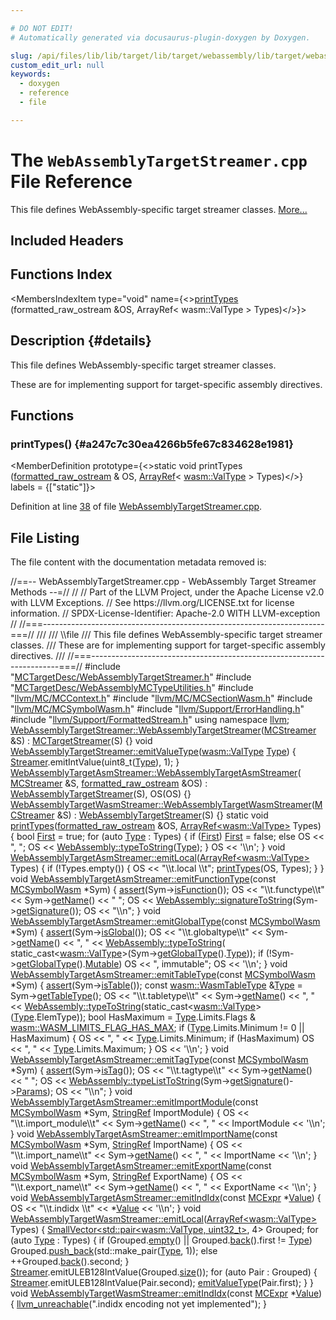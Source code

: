 ```yaml
---

# DO NOT EDIT!
# Automatically generated via docusaurus-plugin-doxygen by Doxygen.

slug: /api/files/lib/lib/target/lib/target/webassembly/lib/target/webassembly/mctargetdesc/webassemblytargetstreamer-cpp
custom_edit_url: null
keywords:
  - doxygen
  - reference
  - file

---
```





# The `WebAssemblyTargetStreamer.cpp` File Reference

<DoxygenPage pluginConfig={pluginConfig}>

This file defines WebAssembly-specific target streamer classes. <a href="#details">More...</a>

## Included Headers

<IncludesList>
<IncludesListItem
  filePath="MCTargetDesc/WebAssemblyTargetStreamer.h"
  permalink="/docs/api/files/lib/lib/target/lib/target/webassembly/lib/target/webassembly/mctargetdesc/webassemblytargetstreamer-h"
  isLocal="true" />
<IncludesListItem
  filePath="MCTargetDesc/WebAssemblyMCTypeUtilities.h"
  permalink="/docs/api/files/lib/lib/target/lib/target/webassembly/lib/target/webassembly/mctargetdesc/webassemblymctypeutilities-h"
  isLocal="true" />
<IncludesListItem
  filePath="llvm/MC/MCContext.h"
  permalink="/docs/api/files/include/include/llvm/include/llvm/mc/mccontext-h"
  isLocal="true" />
<IncludesListItem
  filePath="llvm/MC/MCSectionWasm.h"
  permalink="/docs/api/files/include/include/llvm/include/llvm/mc/mcsectionwasm-h"
  isLocal="true" />
<IncludesListItem
  filePath="llvm/MC/MCSymbolWasm.h"
  permalink="/docs/api/files/include/include/llvm/include/llvm/mc/mcsymbolwasm-h"
  isLocal="true" />
<IncludesListItem
  filePath="llvm/Support/ErrorHandling.h"
  permalink="/docs/api/files/include/include/llvm/include/llvm/support/errorhandling-h"
  isLocal="true" />
<IncludesListItem
  filePath="llvm/Support/FormattedStream.h"
  permalink="/docs/api/files/include/include/llvm/include/llvm/support/formattedstream-h"
  isLocal="true" />
</IncludesList>

## Functions Index

<MembersIndex>

<MembersIndexItem
  type="void"
  name={<><a href="#a247c7c30ea4266b5fe67c834628e1981">printTypes</a> (formatted&#95;raw&#95;ostream &amp;OS, ArrayRef&lt; wasm::ValType &gt; Types)</>}>
</MembersIndexItem>

</MembersIndex>

## Description {#details}

This file defines WebAssembly-specific target streamer classes.

These are for implementing support for target-specific assembly directives.

<SectionDefinition>

## Functions

### printTypes() {#a247c7c30ea4266b5fe67c834628e1981}

<MemberDefinition
  prototype={<>static void printTypes (<a href="/docs/api/classes/llvm/formatted-raw-ostream">formatted&#95;raw&#95;ostream</a> &amp; OS, <a href="/docs/api/classes/llvm/arrayref">ArrayRef</a>&lt; <a href="/docs/api/namespaces/llvm/wasm/#a0ef8084534e2fa2859faac16914a7ff8">wasm::ValType</a> &gt; Types)</>}
  labels = {["static"]}>

Definition at line <a href="#l00038">38</a> of file <a href="/docs/api/files/lib/lib/target/lib/target/webassembly/lib/target/webassembly/mctargetdesc/webassemblytargetstreamer-cpp">WebAssemblyTargetStreamer.cpp</a>.
</MemberDefinition>

</SectionDefinition>

## File Listing

The file content with the documentation metadata removed is:

<ProgramListing>

<Link id="l00001" /><CodeLine lineNumber="1"><Highlight kind="comment">//==-- WebAssemblyTargetStreamer.cpp - WebAssembly Target Streamer Methods --=//</Highlight><Highlight kind="normal"></Highlight></CodeLine>
<Link id="l00002" /><CodeLine lineNumber="2"><Highlight kind="normal"></Highlight><Highlight kind="comment">//</Highlight><Highlight kind="normal"></Highlight></CodeLine>
<Link id="l00003" /><CodeLine lineNumber="3"><Highlight kind="normal"></Highlight><Highlight kind="comment">// Part of the LLVM Project, under the Apache License v2.0 with LLVM Exceptions.</Highlight><Highlight kind="normal"></Highlight></CodeLine>
<Link id="l00004" /><CodeLine lineNumber="4"><Highlight kind="normal"></Highlight><Highlight kind="comment">// See https://llvm.org/LICENSE.txt for license information.</Highlight><Highlight kind="normal"></Highlight></CodeLine>
<Link id="l00005" /><CodeLine lineNumber="5"><Highlight kind="normal"></Highlight><Highlight kind="comment">// SPDX-License-Identifier: Apache-2.0 WITH LLVM-exception</Highlight><Highlight kind="normal"></Highlight></CodeLine>
<Link id="l00006" /><CodeLine lineNumber="6"><Highlight kind="normal"></Highlight><Highlight kind="comment">//</Highlight><Highlight kind="normal"></Highlight></CodeLine>
<Link id="l00007" /><CodeLine lineNumber="7"><Highlight kind="normal"></Highlight><Highlight kind="comment">//===----------------------------------------------------------------------===//</Highlight><Highlight kind="comment"></Highlight></CodeLine>
<Link id="l00008" /><CodeLine lineNumber="8"><Highlight kind="comment">///</Highlight></CodeLine>
<Link id="l00009" /><CodeLine lineNumber="9"><Highlight kind="comment">/// \\file</Highlight></CodeLine>
<Link id="l00010" /><CodeLine lineNumber="10"><Highlight kind="comment">/// This file defines WebAssembly-specific target streamer classes.</Highlight></CodeLine>
<Link id="l00011" /><CodeLine lineNumber="11"><Highlight kind="comment">/// These are for implementing support for target-specific assembly directives.</Highlight></CodeLine>
<Link id="l00012" /><CodeLine lineNumber="12"><Highlight kind="comment">///</Highlight><Highlight kind="normal"></Highlight></CodeLine>
<Link id="l00013" /><CodeLine lineNumber="13"><Highlight kind="normal"></Highlight><Highlight kind="comment">//===----------------------------------------------------------------------===//</Highlight><Highlight kind="normal"></Highlight></CodeLine>
<Link id="l00014" /><CodeLine lineNumber="14"><Highlight kind="normal"></Highlight></CodeLine>
<Link id="l00015" /><CodeLine lineNumber="15"><Highlight kind="normal"></Highlight><Highlight kind="preprocessor">#include &quot;<a href="/docs/api/files/lib/lib/target/lib/target/webassembly/lib/target/webassembly/mctargetdesc/webassemblytargetstreamer-h">MCTargetDesc/WebAssemblyTargetStreamer.h</a>&quot;</Highlight><Highlight kind="normal"></Highlight></CodeLine>
<Link id="l00016" /><CodeLine lineNumber="16"><Highlight kind="normal"></Highlight><Highlight kind="preprocessor">#include &quot;<a href="/docs/api/files/lib/lib/target/lib/target/webassembly/lib/target/webassembly/mctargetdesc/webassemblymctypeutilities-h">MCTargetDesc/WebAssemblyMCTypeUtilities.h</a>&quot;</Highlight><Highlight kind="normal"></Highlight></CodeLine>
<Link id="l00017" /><CodeLine lineNumber="17"><Highlight kind="normal"></Highlight><Highlight kind="preprocessor">#include &quot;<a href="/docs/api/files/include/include/llvm/include/llvm/mc/mccontext-h">llvm/MC/MCContext.h</a>&quot;</Highlight><Highlight kind="normal"></Highlight></CodeLine>
<Link id="l00018" /><CodeLine lineNumber="18"><Highlight kind="normal"></Highlight><Highlight kind="preprocessor">#include &quot;<a href="/docs/api/files/include/include/llvm/include/llvm/mc/mcsectionwasm-h">llvm/MC/MCSectionWasm.h</a>&quot;</Highlight><Highlight kind="normal"></Highlight></CodeLine>
<Link id="l00019" /><CodeLine lineNumber="19"><Highlight kind="normal"></Highlight><Highlight kind="preprocessor">#include &quot;<a href="/docs/api/files/include/include/llvm/include/llvm/mc/mcsymbolwasm-h">llvm/MC/MCSymbolWasm.h</a>&quot;</Highlight><Highlight kind="normal"></Highlight></CodeLine>
<Link id="l00020" /><CodeLine lineNumber="20"><Highlight kind="normal"></Highlight><Highlight kind="preprocessor">#include &quot;<a href="/docs/api/files/include/include/llvm/include/llvm/support/errorhandling-h">llvm/Support/ErrorHandling.h</a>&quot;</Highlight><Highlight kind="normal"></Highlight></CodeLine>
<Link id="l00021" /><CodeLine lineNumber="21"><Highlight kind="normal"></Highlight><Highlight kind="preprocessor">#include &quot;<a href="/docs/api/files/include/include/llvm/include/llvm/support/formattedstream-h">llvm/Support/FormattedStream.h</a>&quot;</Highlight><Highlight kind="normal"></Highlight></CodeLine>
<Link id="l00022" /><CodeLine lineNumber="22"><Highlight kind="normal"></Highlight><Highlight kind="keyword">using namespace </Highlight><Highlight kind="normal"><a href="/docs/api/namespaces/llvm">llvm</a>;</Highlight></CodeLine>
<Link id="l00023" /><CodeLine lineNumber="23"><Highlight kind="normal"></Highlight></CodeLine>
<Link id="l00024" /><CodeLine lineNumber="24" lineLink="/docs/api/classes/llvm/webassemblytargetstreamer/#a8dd50daba7086d40f7b98d3b6c1bf0e4"><Highlight kind="normal"><a href="/docs/api/classes/llvm/webassemblytargetstreamer/#a8dd50daba7086d40f7b98d3b6c1bf0e4">WebAssemblyTargetStreamer::WebAssemblyTargetStreamer</a>(<a href="/docs/api/classes/llvm/mcstreamer">MCStreamer</a> &amp;S)</Highlight></CodeLine>
<Link id="l00025" /><CodeLine lineNumber="25"><Highlight kind="normal">    : <a href="/docs/api/classes/llvm/mctargetstreamer/#acfff4f9a518231ee043200a694fcbafa">MCTargetStreamer</a>(S) &#123;&#125;</Highlight></CodeLine>
<Link id="l00026" /><CodeLine lineNumber="26"><Highlight kind="normal"></Highlight></CodeLine>
<Link id="l00027" /><CodeLine lineNumber="27" lineLink="/docs/api/classes/llvm/webassemblytargetstreamer/#af3f9b4bcad37c296b86425b9c8ef4cdc"><Highlight kind="normal"></Highlight><Highlight kind="keywordtype">void</Highlight><Highlight kind="normal"> <a href="/docs/api/classes/llvm/webassemblytargetstreamer/#af3f9b4bcad37c296b86425b9c8ef4cdc">WebAssemblyTargetStreamer::emitValueType</a>(<a href="/docs/api/namespaces/llvm/wasm/#a0ef8084534e2fa2859faac16914a7ff8">wasm::ValType</a> <a href="/docs/api/classes/llvm/type">Type</a>) &#123;</Highlight></CodeLine>
<Link id="l00028" /><CodeLine lineNumber="28"><Highlight kind="normal">  <a href="/docs/api/classes/llvm/mctargetstreamer/#ac5c639960b526c507f505f9e3ebb915d">Streamer</a>.emitIntValue(uint8&#95;t(<a href="/docs/api/classes/llvm/type">Type</a>), 1);</Highlight></CodeLine>
<Link id="l00029" /><CodeLine lineNumber="29"><Highlight kind="normal">&#125;</Highlight></CodeLine>
<Link id="l00030" /><CodeLine lineNumber="30"><Highlight kind="normal"></Highlight></CodeLine>
<Link id="l00031" /><CodeLine lineNumber="31" lineLink="/docs/api/classes/llvm/webassemblytargetasmstreamer/#a3a621a359e6f83ccde27cd86ebe4c5a7"><Highlight kind="normal"><a href="/docs/api/classes/llvm/webassemblytargetasmstreamer/#a3a621a359e6f83ccde27cd86ebe4c5a7">WebAssemblyTargetAsmStreamer::WebAssemblyTargetAsmStreamer</a>(</Highlight></CodeLine>
<Link id="l00032" /><CodeLine lineNumber="32"><Highlight kind="normal">    <a href="/docs/api/classes/llvm/mcstreamer">MCStreamer</a> &amp;S, <a href="/docs/api/classes/llvm/formatted-raw-ostream">formatted&#95;raw&#95;ostream</a> &amp;OS)</Highlight></CodeLine>
<Link id="l00033" /><CodeLine lineNumber="33"><Highlight kind="normal">    : <a href="/docs/api/classes/llvm/webassemblytargetstreamer/#a8dd50daba7086d40f7b98d3b6c1bf0e4">WebAssemblyTargetStreamer</a>(S), OS(OS) &#123;&#125;</Highlight></CodeLine>
<Link id="l00034" /><CodeLine lineNumber="34"><Highlight kind="normal"></Highlight></CodeLine>
<Link id="l00035" /><CodeLine lineNumber="35" lineLink="/docs/api/classes/llvm/webassemblytargetwasmstreamer/#af5afe62fa769881f6beeb9ec9d68a46c"><Highlight kind="normal"><a href="/docs/api/classes/llvm/webassemblytargetwasmstreamer/#af5afe62fa769881f6beeb9ec9d68a46c">WebAssemblyTargetWasmStreamer::WebAssemblyTargetWasmStreamer</a>(<a href="/docs/api/classes/llvm/mcstreamer">MCStreamer</a> &amp;S)</Highlight></CodeLine>
<Link id="l00036" /><CodeLine lineNumber="36"><Highlight kind="normal">    : <a href="/docs/api/classes/llvm/webassemblytargetstreamer/#a8dd50daba7086d40f7b98d3b6c1bf0e4">WebAssemblyTargetStreamer</a>(S) &#123;&#125;</Highlight></CodeLine>
<Link id="l00037" /><CodeLine lineNumber="37"><Highlight kind="normal"></Highlight></CodeLine>
<Link id="l00038" /><CodeLine lineNumber="38" lineLink="#a247c7c30ea4266b5fe67c834628e1981"><Highlight kind="normal"></Highlight><Highlight kind="keyword">static</Highlight><Highlight kind="normal"> </Highlight><Highlight kind="keywordtype">void</Highlight><Highlight kind="normal"> <a href="#a247c7c30ea4266b5fe67c834628e1981">printTypes</a>(<a href="/docs/api/classes/llvm/formatted-raw-ostream">formatted&#95;raw&#95;ostream</a> &amp;OS,</Highlight></CodeLine>
<Link id="l00039" /><CodeLine lineNumber="39"><Highlight kind="normal">                       <a href="/docs/api/classes/llvm/arrayref">ArrayRef&lt;wasm::ValType&gt;</a> Types) &#123;</Highlight></CodeLine>
<Link id="l00040" /><CodeLine lineNumber="40"><Highlight kind="normal">  </Highlight><Highlight kind="keywordtype">bool</Highlight><Highlight kind="normal"> <a href="/docs/api/namespaces/llvm/#a9eb4f5b98b70ee4fab9614ed58282c1fa7fb55ed0b7a30342ba6da306428cae04">First</a> = </Highlight><Highlight kind="keyword">true</Highlight><Highlight kind="normal">;</Highlight></CodeLine>
<Link id="l00041" /><CodeLine lineNumber="41"><Highlight kind="normal">  </Highlight><Highlight kind="keywordflow">for</Highlight><Highlight kind="normal"> (</Highlight><Highlight kind="keyword">auto</Highlight><Highlight kind="normal"> <a href="/docs/api/classes/llvm/type">Type</a> : Types) &#123;</Highlight></CodeLine>
<Link id="l00042" /><CodeLine lineNumber="42"><Highlight kind="normal">    </Highlight><Highlight kind="keywordflow">if</Highlight><Highlight kind="normal"> (<a href="/docs/api/namespaces/llvm/#a9eb4f5b98b70ee4fab9614ed58282c1fa7fb55ed0b7a30342ba6da306428cae04">First</a>)</Highlight></CodeLine>
<Link id="l00043" /><CodeLine lineNumber="43"><Highlight kind="normal">      <a href="/docs/api/namespaces/llvm/#a9eb4f5b98b70ee4fab9614ed58282c1fa7fb55ed0b7a30342ba6da306428cae04">First</a> = </Highlight><Highlight kind="keyword">false</Highlight><Highlight kind="normal">;</Highlight></CodeLine>
<Link id="l00044" /><CodeLine lineNumber="44"><Highlight kind="normal">    </Highlight><Highlight kind="keywordflow">else</Highlight><Highlight kind="normal"></Highlight></CodeLine>
<Link id="l00045" /><CodeLine lineNumber="45"><Highlight kind="normal">      OS &lt;&lt; </Highlight><Highlight kind="stringliteral">&quot;, &quot;</Highlight><Highlight kind="normal">;</Highlight></CodeLine>
<Link id="l00046" /><CodeLine lineNumber="46"><Highlight kind="normal">    OS &lt;&lt; <a href="/docs/api/namespaces/llvm/webassembly/#a11bf36ed68b39005def2a7105a789863">WebAssembly::typeToString</a>(<a href="/docs/api/classes/llvm/type">Type</a>);</Highlight></CodeLine>
<Link id="l00047" /><CodeLine lineNumber="47"><Highlight kind="normal">  &#125;</Highlight></CodeLine>
<Link id="l00048" /><CodeLine lineNumber="48"><Highlight kind="normal">  OS &lt;&lt; </Highlight><Highlight kind="charliteral">&#39;\\n&#39;</Highlight><Highlight kind="normal">;</Highlight></CodeLine>
<Link id="l00049" /><CodeLine lineNumber="49"><Highlight kind="normal">&#125;</Highlight></CodeLine>
<Link id="l00050" /><CodeLine lineNumber="50"><Highlight kind="normal"></Highlight></CodeLine>
<Link id="l00051" /><CodeLine lineNumber="51" lineLink="/docs/api/classes/llvm/webassemblytargetasmstreamer/#ad22025bdcc5be3148c1e3a5ad9931cc7"><Highlight kind="normal"></Highlight><Highlight kind="keywordtype">void</Highlight><Highlight kind="normal"> <a href="/docs/api/classes/llvm/webassemblytargetasmstreamer/#ad22025bdcc5be3148c1e3a5ad9931cc7">WebAssemblyTargetAsmStreamer::emitLocal</a>(<a href="/docs/api/classes/llvm/arrayref">ArrayRef&lt;wasm::ValType&gt;</a> Types) &#123;</Highlight></CodeLine>
<Link id="l00052" /><CodeLine lineNumber="52"><Highlight kind="normal">  </Highlight><Highlight kind="keywordflow">if</Highlight><Highlight kind="normal"> (!Types.empty()) &#123;</Highlight></CodeLine>
<Link id="l00053" /><CodeLine lineNumber="53"><Highlight kind="normal">    OS &lt;&lt; </Highlight><Highlight kind="stringliteral">&quot;\\t.local  \\t&quot;</Highlight><Highlight kind="normal">;</Highlight></CodeLine>
<Link id="l00054" /><CodeLine lineNumber="54"><Highlight kind="normal">    <a href="#a247c7c30ea4266b5fe67c834628e1981">printTypes</a>(OS, Types);</Highlight></CodeLine>
<Link id="l00055" /><CodeLine lineNumber="55"><Highlight kind="normal">  &#125;</Highlight></CodeLine>
<Link id="l00056" /><CodeLine lineNumber="56"><Highlight kind="normal">&#125;</Highlight></CodeLine>
<Link id="l00057" /><CodeLine lineNumber="57"><Highlight kind="normal"></Highlight></CodeLine>
<Link id="l00058" /><CodeLine lineNumber="58" lineLink="/docs/api/classes/llvm/webassemblytargetasmstreamer/#a3d00e1ac3848f4af6f98182dca6f5045"><Highlight kind="normal"></Highlight><Highlight kind="keywordtype">void</Highlight><Highlight kind="normal"> <a href="/docs/api/classes/llvm/webassemblytargetasmstreamer/#a3d00e1ac3848f4af6f98182dca6f5045">WebAssemblyTargetAsmStreamer::emitFunctionType</a>(</Highlight><Highlight kind="keyword">const</Highlight><Highlight kind="normal"> <a href="/docs/api/classes/llvm/mcsymbolwasm">MCSymbolWasm</a> &#42;Sym) &#123;</Highlight></CodeLine>
<Link id="l00059" /><CodeLine lineNumber="59"><Highlight kind="normal">  <a href="/docs/api/files/lib/lib/target/lib/target/amdgpu/silowercontrolflow-cpp/#a4868c5d81c5ccc98c47aeab6244346a0">assert</a>(Sym-&gt;<a href="/docs/api/classes/llvm/mcsymbolwasm/#af29669e65379f28f1a8a33c9669d10c9">isFunction</a>());</Highlight></CodeLine>
<Link id="l00060" /><CodeLine lineNumber="60"><Highlight kind="normal">  OS &lt;&lt; </Highlight><Highlight kind="stringliteral">&quot;\\t.functype\\t&quot;</Highlight><Highlight kind="normal"> &lt;&lt; Sym-&gt;<a href="/docs/api/classes/llvm/mcsymbol/#a57c7b2b9784361914262eeb0a6f0b18d">getName</a>() &lt;&lt; </Highlight><Highlight kind="stringliteral">&quot; &quot;</Highlight><Highlight kind="normal">;</Highlight></CodeLine>
<Link id="l00061" /><CodeLine lineNumber="61"><Highlight kind="normal">  OS &lt;&lt; <a href="/docs/api/namespaces/llvm/webassembly/#ab777621cd8cd052180667366c7191456">WebAssembly::signatureToString</a>(Sym-&gt;<a href="/docs/api/classes/llvm/mcsymbolwasm/#a31dc0afa892465aaef33221d049d16f1">getSignature</a>());</Highlight></CodeLine>
<Link id="l00062" /><CodeLine lineNumber="62"><Highlight kind="normal">  OS &lt;&lt; </Highlight><Highlight kind="stringliteral">&quot;\\n&quot;</Highlight><Highlight kind="normal">;</Highlight></CodeLine>
<Link id="l00063" /><CodeLine lineNumber="63"><Highlight kind="normal">&#125;</Highlight></CodeLine>
<Link id="l00064" /><CodeLine lineNumber="64"><Highlight kind="normal"></Highlight></CodeLine>
<Link id="l00065" /><CodeLine lineNumber="65" lineLink="/docs/api/classes/llvm/webassemblytargetasmstreamer/#aa2841293de9505ceb9ef958d38fa1526"><Highlight kind="normal"></Highlight><Highlight kind="keywordtype">void</Highlight><Highlight kind="normal"> <a href="/docs/api/classes/llvm/webassemblytargetasmstreamer/#aa2841293de9505ceb9ef958d38fa1526">WebAssemblyTargetAsmStreamer::emitGlobalType</a>(</Highlight><Highlight kind="keyword">const</Highlight><Highlight kind="normal"> <a href="/docs/api/classes/llvm/mcsymbolwasm">MCSymbolWasm</a> &#42;Sym) &#123;</Highlight></CodeLine>
<Link id="l00066" /><CodeLine lineNumber="66"><Highlight kind="normal">  <a href="/docs/api/files/lib/lib/target/lib/target/amdgpu/silowercontrolflow-cpp/#a4868c5d81c5ccc98c47aeab6244346a0">assert</a>(Sym-&gt;<a href="/docs/api/classes/llvm/mcsymbolwasm/#a021e36df6773457087c3395d22ad76f2">isGlobal</a>());</Highlight></CodeLine>
<Link id="l00067" /><CodeLine lineNumber="67"><Highlight kind="normal">  OS &lt;&lt; </Highlight><Highlight kind="stringliteral">&quot;\\t.globaltype\\t&quot;</Highlight><Highlight kind="normal"> &lt;&lt; Sym-&gt;<a href="/docs/api/classes/llvm/mcsymbol/#a57c7b2b9784361914262eeb0a6f0b18d">getName</a>() &lt;&lt; </Highlight><Highlight kind="stringliteral">&quot;, &quot;</Highlight><Highlight kind="normal"></Highlight></CodeLine>
<Link id="l00068" /><CodeLine lineNumber="68"><Highlight kind="normal">     &lt;&lt; <a href="/docs/api/namespaces/llvm/webassembly/#a11bf36ed68b39005def2a7105a789863">WebAssembly::typeToString</a>(</Highlight></CodeLine>
<Link id="l00069" /><CodeLine lineNumber="69"><Highlight kind="normal">            </Highlight><Highlight kind="keyword">static&#95;cast&lt;</Highlight><Highlight kind="normal"><a href="/docs/api/namespaces/llvm/wasm/#a0ef8084534e2fa2859faac16914a7ff8">wasm::ValType</a></Highlight><Highlight kind="keyword">&gt;</Highlight><Highlight kind="normal">(Sym-&gt;<a href="/docs/api/classes/llvm/mcsymbolwasm/#abec92aa6c545424605c7be276e633608">getGlobalType</a>().<a href="/docs/api/structs/llvm/wasm/wasmglobaltype/#a497eda9bb8683abc1b195921efd275c9">Type</a>));</Highlight></CodeLine>
<Link id="l00070" /><CodeLine lineNumber="70"><Highlight kind="normal">  </Highlight><Highlight kind="keywordflow">if</Highlight><Highlight kind="normal"> (!Sym-&gt;<a href="/docs/api/classes/llvm/mcsymbolwasm/#abec92aa6c545424605c7be276e633608">getGlobalType</a>().<a href="/docs/api/structs/llvm/wasm/wasmglobaltype/#a1c4b553b2aa001bc19db62854dea2ff8">Mutable</a>)</Highlight></CodeLine>
<Link id="l00071" /><CodeLine lineNumber="71"><Highlight kind="normal">    OS &lt;&lt; </Highlight><Highlight kind="stringliteral">&quot;, immutable&quot;</Highlight><Highlight kind="normal">;</Highlight></CodeLine>
<Link id="l00072" /><CodeLine lineNumber="72"><Highlight kind="normal">  OS &lt;&lt; </Highlight><Highlight kind="charliteral">&#39;\\n&#39;</Highlight><Highlight kind="normal">;</Highlight></CodeLine>
<Link id="l00073" /><CodeLine lineNumber="73"><Highlight kind="normal">&#125;</Highlight></CodeLine>
<Link id="l00074" /><CodeLine lineNumber="74"><Highlight kind="normal"></Highlight></CodeLine>
<Link id="l00075" /><CodeLine lineNumber="75" lineLink="/docs/api/classes/llvm/webassemblytargetasmstreamer/#ab1be13e43fafccdcb3c7fb6ff5b316e5"><Highlight kind="normal"></Highlight><Highlight kind="keywordtype">void</Highlight><Highlight kind="normal"> <a href="/docs/api/classes/llvm/webassemblytargetasmstreamer/#ab1be13e43fafccdcb3c7fb6ff5b316e5">WebAssemblyTargetAsmStreamer::emitTableType</a>(</Highlight><Highlight kind="keyword">const</Highlight><Highlight kind="normal"> <a href="/docs/api/classes/llvm/mcsymbolwasm">MCSymbolWasm</a> &#42;Sym) &#123;</Highlight></CodeLine>
<Link id="l00076" /><CodeLine lineNumber="76"><Highlight kind="normal">  <a href="/docs/api/files/lib/lib/target/lib/target/amdgpu/silowercontrolflow-cpp/#a4868c5d81c5ccc98c47aeab6244346a0">assert</a>(Sym-&gt;<a href="/docs/api/classes/llvm/mcsymbolwasm/#ab9ab563f7a291d954ed63612309b8161">isTable</a>());</Highlight></CodeLine>
<Link id="l00077" /><CodeLine lineNumber="77"><Highlight kind="normal">  </Highlight><Highlight kind="keyword">const</Highlight><Highlight kind="normal"> <a href="/docs/api/structs/llvm/wasm/wasmtabletype">wasm::WasmTableType</a> &amp;<a href="/docs/api/classes/llvm/type">Type</a> = Sym-&gt;<a href="/docs/api/classes/llvm/mcsymbolwasm/#a20d51e7d9f9147057c66d10f913a82a4">getTableType</a>();</Highlight></CodeLine>
<Link id="l00078" /><CodeLine lineNumber="78"><Highlight kind="normal">  OS &lt;&lt; </Highlight><Highlight kind="stringliteral">&quot;\\t.tabletype\\t&quot;</Highlight><Highlight kind="normal"> &lt;&lt; Sym-&gt;<a href="/docs/api/classes/llvm/mcsymbol/#a57c7b2b9784361914262eeb0a6f0b18d">getName</a>() &lt;&lt; </Highlight><Highlight kind="stringliteral">&quot;, &quot;</Highlight><Highlight kind="normal"></Highlight></CodeLine>
<Link id="l00079" /><CodeLine lineNumber="79"><Highlight kind="normal">     &lt;&lt; <a href="/docs/api/namespaces/llvm/webassembly/#a11bf36ed68b39005def2a7105a789863">WebAssembly::typeToString</a>(</Highlight><Highlight kind="keyword">static&#95;cast&lt;</Highlight><Highlight kind="normal"><a href="/docs/api/namespaces/llvm/wasm/#a0ef8084534e2fa2859faac16914a7ff8">wasm::ValType</a></Highlight><Highlight kind="keyword">&gt;</Highlight><Highlight kind="normal">(<a href="/docs/api/classes/llvm/type">Type</a>.ElemType));</Highlight></CodeLine>
<Link id="l00080" /><CodeLine lineNumber="80"><Highlight kind="normal">  </Highlight><Highlight kind="keywordtype">bool</Highlight><Highlight kind="normal"> HasMaximum = <a href="/docs/api/classes/llvm/type">Type</a>.Limits.Flags &amp; <a href="/docs/api/namespaces/llvm/wasm/#a59b99a8ddca474dff358ee96d7a5b9ada0a94fb8e747d2293e76e4fdbfc2cb6bd">wasm::WASM&#95;LIMITS&#95;FLAG&#95;HAS&#95;MAX</a>;</Highlight></CodeLine>
<Link id="l00081" /><CodeLine lineNumber="81"><Highlight kind="normal">  </Highlight><Highlight kind="keywordflow">if</Highlight><Highlight kind="normal"> (<a href="/docs/api/classes/llvm/type">Type</a>.Limits.Minimum != 0 || HasMaximum) &#123;</Highlight></CodeLine>
<Link id="l00082" /><CodeLine lineNumber="82"><Highlight kind="normal">    OS &lt;&lt; </Highlight><Highlight kind="stringliteral">&quot;, &quot;</Highlight><Highlight kind="normal"> &lt;&lt; <a href="/docs/api/classes/llvm/type">Type</a>.Limits.Minimum;</Highlight></CodeLine>
<Link id="l00083" /><CodeLine lineNumber="83"><Highlight kind="normal">    </Highlight><Highlight kind="keywordflow">if</Highlight><Highlight kind="normal"> (HasMaximum)</Highlight></CodeLine>
<Link id="l00084" /><CodeLine lineNumber="84"><Highlight kind="normal">      OS &lt;&lt; </Highlight><Highlight kind="stringliteral">&quot;, &quot;</Highlight><Highlight kind="normal"> &lt;&lt; <a href="/docs/api/classes/llvm/type">Type</a>.Limits.Maximum;</Highlight></CodeLine>
<Link id="l00085" /><CodeLine lineNumber="85"><Highlight kind="normal">  &#125;</Highlight></CodeLine>
<Link id="l00086" /><CodeLine lineNumber="86"><Highlight kind="normal">  OS &lt;&lt; </Highlight><Highlight kind="charliteral">&#39;\\n&#39;</Highlight><Highlight kind="normal">;</Highlight></CodeLine>
<Link id="l00087" /><CodeLine lineNumber="87"><Highlight kind="normal">&#125;</Highlight></CodeLine>
<Link id="l00088" /><CodeLine lineNumber="88"><Highlight kind="normal"></Highlight></CodeLine>
<Link id="l00089" /><CodeLine lineNumber="89" lineLink="/docs/api/classes/llvm/webassemblytargetasmstreamer/#ad431095019a0f5c940ea308e3bcfadbf"><Highlight kind="normal"></Highlight><Highlight kind="keywordtype">void</Highlight><Highlight kind="normal"> <a href="/docs/api/classes/llvm/webassemblytargetasmstreamer/#ad431095019a0f5c940ea308e3bcfadbf">WebAssemblyTargetAsmStreamer::emitTagType</a>(</Highlight><Highlight kind="keyword">const</Highlight><Highlight kind="normal"> <a href="/docs/api/classes/llvm/mcsymbolwasm">MCSymbolWasm</a> &#42;Sym) &#123;</Highlight></CodeLine>
<Link id="l00090" /><CodeLine lineNumber="90"><Highlight kind="normal">  <a href="/docs/api/files/lib/lib/target/lib/target/amdgpu/silowercontrolflow-cpp/#a4868c5d81c5ccc98c47aeab6244346a0">assert</a>(Sym-&gt;<a href="/docs/api/classes/llvm/mcsymbolwasm/#ae56e445b93e9f0caadc3de0b4b77aab7">isTag</a>());</Highlight></CodeLine>
<Link id="l00091" /><CodeLine lineNumber="91"><Highlight kind="normal">  OS &lt;&lt; </Highlight><Highlight kind="stringliteral">&quot;\\t.tagtype\\t&quot;</Highlight><Highlight kind="normal"> &lt;&lt; Sym-&gt;<a href="/docs/api/classes/llvm/mcsymbol/#a57c7b2b9784361914262eeb0a6f0b18d">getName</a>() &lt;&lt; </Highlight><Highlight kind="stringliteral">&quot; &quot;</Highlight><Highlight kind="normal">;</Highlight></CodeLine>
<Link id="l00092" /><CodeLine lineNumber="92"><Highlight kind="normal">  OS &lt;&lt; <a href="/docs/api/namespaces/llvm/webassembly/#ace38cf69cdffc766897324c5c07e6007">WebAssembly::typeListToString</a>(Sym-&gt;<a href="/docs/api/classes/llvm/mcsymbolwasm/#a31dc0afa892465aaef33221d049d16f1">getSignature</a>()-&gt;<a href="/docs/api/structs/llvm/wasm/wasmsignature/#ac0ca79970289bfc5eca95132b5cd1562">Params</a>);</Highlight></CodeLine>
<Link id="l00093" /><CodeLine lineNumber="93"><Highlight kind="normal">  OS &lt;&lt; </Highlight><Highlight kind="stringliteral">&quot;\\n&quot;</Highlight><Highlight kind="normal">;</Highlight></CodeLine>
<Link id="l00094" /><CodeLine lineNumber="94"><Highlight kind="normal">&#125;</Highlight></CodeLine>
<Link id="l00095" /><CodeLine lineNumber="95"><Highlight kind="normal"></Highlight></CodeLine>
<Link id="l00096" /><CodeLine lineNumber="96" lineLink="/docs/api/classes/llvm/webassemblytargetasmstreamer/#ac0b0be8a73319c121d8c53e4219eff24"><Highlight kind="normal"></Highlight><Highlight kind="keywordtype">void</Highlight><Highlight kind="normal"> <a href="/docs/api/classes/llvm/webassemblytargetasmstreamer/#ac0b0be8a73319c121d8c53e4219eff24">WebAssemblyTargetAsmStreamer::emitImportModule</a>(</Highlight><Highlight kind="keyword">const</Highlight><Highlight kind="normal"> <a href="/docs/api/classes/llvm/mcsymbolwasm">MCSymbolWasm</a> &#42;Sym,</Highlight></CodeLine>
<Link id="l00097" /><CodeLine lineNumber="97"><Highlight kind="normal">                                                    <a href="/docs/api/classes/llvm/stringref">StringRef</a> ImportModule) &#123;</Highlight></CodeLine>
<Link id="l00098" /><CodeLine lineNumber="98"><Highlight kind="normal">  OS &lt;&lt; </Highlight><Highlight kind="stringliteral">&quot;\\t.import&#95;module\\t&quot;</Highlight><Highlight kind="normal"> &lt;&lt; Sym-&gt;<a href="/docs/api/classes/llvm/mcsymbol/#a57c7b2b9784361914262eeb0a6f0b18d">getName</a>() &lt;&lt; </Highlight><Highlight kind="stringliteral">&quot;, &quot;</Highlight><Highlight kind="normal"></Highlight></CodeLine>
<Link id="l00099" /><CodeLine lineNumber="99"><Highlight kind="normal">                             &lt;&lt; ImportModule &lt;&lt; </Highlight><Highlight kind="charliteral">&#39;\\n&#39;</Highlight><Highlight kind="normal">;</Highlight></CodeLine>
<Link id="l00100" /><CodeLine lineNumber="100"><Highlight kind="normal">&#125;</Highlight></CodeLine>
<Link id="l00101" /><CodeLine lineNumber="101"><Highlight kind="normal"></Highlight></CodeLine>
<Link id="l00102" /><CodeLine lineNumber="102" lineLink="/docs/api/classes/llvm/webassemblytargetasmstreamer/#a553f2aafa48b30ff11741b23bcffe6ad"><Highlight kind="normal"></Highlight><Highlight kind="keywordtype">void</Highlight><Highlight kind="normal"> <a href="/docs/api/classes/llvm/webassemblytargetasmstreamer/#a553f2aafa48b30ff11741b23bcffe6ad">WebAssemblyTargetAsmStreamer::emitImportName</a>(</Highlight><Highlight kind="keyword">const</Highlight><Highlight kind="normal"> <a href="/docs/api/classes/llvm/mcsymbolwasm">MCSymbolWasm</a> &#42;Sym,</Highlight></CodeLine>
<Link id="l00103" /><CodeLine lineNumber="103"><Highlight kind="normal">                                                  <a href="/docs/api/classes/llvm/stringref">StringRef</a> ImportName) &#123;</Highlight></CodeLine>
<Link id="l00104" /><CodeLine lineNumber="104"><Highlight kind="normal">  OS &lt;&lt; </Highlight><Highlight kind="stringliteral">&quot;\\t.import&#95;name\\t&quot;</Highlight><Highlight kind="normal"> &lt;&lt; Sym-&gt;<a href="/docs/api/classes/llvm/mcsymbol/#a57c7b2b9784361914262eeb0a6f0b18d">getName</a>() &lt;&lt; </Highlight><Highlight kind="stringliteral">&quot;, &quot;</Highlight><Highlight kind="normal"></Highlight></CodeLine>
<Link id="l00105" /><CodeLine lineNumber="105"><Highlight kind="normal">                           &lt;&lt; ImportName &lt;&lt; </Highlight><Highlight kind="charliteral">&#39;\\n&#39;</Highlight><Highlight kind="normal">;</Highlight></CodeLine>
<Link id="l00106" /><CodeLine lineNumber="106"><Highlight kind="normal">&#125;</Highlight></CodeLine>
<Link id="l00107" /><CodeLine lineNumber="107"><Highlight kind="normal"></Highlight></CodeLine>
<Link id="l00108" /><CodeLine lineNumber="108" lineLink="/docs/api/classes/llvm/webassemblytargetasmstreamer/#aa0ada33537d92cbc3a1eb8815c70a28c"><Highlight kind="normal"></Highlight><Highlight kind="keywordtype">void</Highlight><Highlight kind="normal"> <a href="/docs/api/classes/llvm/webassemblytargetasmstreamer/#aa0ada33537d92cbc3a1eb8815c70a28c">WebAssemblyTargetAsmStreamer::emitExportName</a>(</Highlight><Highlight kind="keyword">const</Highlight><Highlight kind="normal"> <a href="/docs/api/classes/llvm/mcsymbolwasm">MCSymbolWasm</a> &#42;Sym,</Highlight></CodeLine>
<Link id="l00109" /><CodeLine lineNumber="109"><Highlight kind="normal">                                                  <a href="/docs/api/classes/llvm/stringref">StringRef</a> ExportName) &#123;</Highlight></CodeLine>
<Link id="l00110" /><CodeLine lineNumber="110"><Highlight kind="normal">  OS &lt;&lt; </Highlight><Highlight kind="stringliteral">&quot;\\t.export&#95;name\\t&quot;</Highlight><Highlight kind="normal"> &lt;&lt; Sym-&gt;<a href="/docs/api/classes/llvm/mcsymbol/#a57c7b2b9784361914262eeb0a6f0b18d">getName</a>() &lt;&lt; </Highlight><Highlight kind="stringliteral">&quot;, &quot;</Highlight><Highlight kind="normal"></Highlight></CodeLine>
<Link id="l00111" /><CodeLine lineNumber="111"><Highlight kind="normal">                           &lt;&lt; ExportName &lt;&lt; </Highlight><Highlight kind="charliteral">&#39;\\n&#39;</Highlight><Highlight kind="normal">;</Highlight></CodeLine>
<Link id="l00112" /><CodeLine lineNumber="112"><Highlight kind="normal">&#125;</Highlight></CodeLine>
<Link id="l00113" /><CodeLine lineNumber="113"><Highlight kind="normal"></Highlight></CodeLine>
<Link id="l00114" /><CodeLine lineNumber="114" lineLink="/docs/api/classes/llvm/webassemblytargetasmstreamer/#a0d09a2cfb08fefb8257b31c8fd09a6c7"><Highlight kind="normal"></Highlight><Highlight kind="keywordtype">void</Highlight><Highlight kind="normal"> <a href="/docs/api/classes/llvm/webassemblytargetasmstreamer/#a0d09a2cfb08fefb8257b31c8fd09a6c7">WebAssemblyTargetAsmStreamer::emitIndIdx</a>(</Highlight><Highlight kind="keyword">const</Highlight><Highlight kind="normal"> <a href="/docs/api/classes/llvm/mcexpr">MCExpr</a> &#42;<a href="/docs/api/classes/llvm/value">Value</a>) &#123;</Highlight></CodeLine>
<Link id="l00115" /><CodeLine lineNumber="115"><Highlight kind="normal">  OS &lt;&lt; </Highlight><Highlight kind="stringliteral">&quot;\\t.indidx  \\t&quot;</Highlight><Highlight kind="normal"> &lt;&lt; &#42;<a href="/docs/api/classes/llvm/value">Value</a> &lt;&lt; </Highlight><Highlight kind="charliteral">&#39;\\n&#39;</Highlight><Highlight kind="normal">;</Highlight></CodeLine>
<Link id="l00116" /><CodeLine lineNumber="116"><Highlight kind="normal">&#125;</Highlight></CodeLine>
<Link id="l00117" /><CodeLine lineNumber="117"><Highlight kind="normal"></Highlight></CodeLine>
<Link id="l00118" /><CodeLine lineNumber="118" lineLink="/docs/api/classes/llvm/webassemblytargetwasmstreamer/#acd61544675a1873eab270dd83138d509"><Highlight kind="normal"></Highlight><Highlight kind="keywordtype">void</Highlight><Highlight kind="normal"> <a href="/docs/api/classes/llvm/webassemblytargetwasmstreamer/#acd61544675a1873eab270dd83138d509">WebAssemblyTargetWasmStreamer::emitLocal</a>(<a href="/docs/api/classes/llvm/arrayref">ArrayRef&lt;wasm::ValType&gt;</a> Types) &#123;</Highlight></CodeLine>
<Link id="l00119" /><CodeLine lineNumber="119"><Highlight kind="normal">  <a href="/docs/api/classes/llvm/smallvector">SmallVector&lt;std::pair&lt;wasm::ValType, uint32&#95;t&gt;</a>, 4&gt; Grouped;</Highlight></CodeLine>
<Link id="l00120" /><CodeLine lineNumber="120"><Highlight kind="normal">  </Highlight><Highlight kind="keywordflow">for</Highlight><Highlight kind="normal"> (</Highlight><Highlight kind="keyword">auto</Highlight><Highlight kind="normal"> <a href="/docs/api/classes/llvm/type">Type</a> : Types) &#123;</Highlight></CodeLine>
<Link id="l00121" /><CodeLine lineNumber="121"><Highlight kind="normal">    </Highlight><Highlight kind="keywordflow">if</Highlight><Highlight kind="normal"> (Grouped.<a href="/docs/api/classes/llvm/smallvectortemplatecommon/#ad9a3c7bc26b130377bbafc170b5f88a2">empty</a>() || Grouped.<a href="/docs/api/classes/llvm/smallvectortemplatecommon/#acd9e771a3296c6b24146955754620557">back</a>().first != <a href="/docs/api/classes/llvm/type">Type</a>)</Highlight></CodeLine>
<Link id="l00122" /><CodeLine lineNumber="122"><Highlight kind="normal">      Grouped.<a href="/docs/api/classes/llvm/smallvectortemplatebase/#af42bfbc067df27c19ee2fc859df58799">push&#95;back</a>(std::make&#95;pair(<a href="/docs/api/classes/llvm/type">Type</a>, 1));</Highlight></CodeLine>
<Link id="l00123" /><CodeLine lineNumber="123"><Highlight kind="normal">    </Highlight><Highlight kind="keywordflow">else</Highlight><Highlight kind="normal"></Highlight></CodeLine>
<Link id="l00124" /><CodeLine lineNumber="124"><Highlight kind="normal">      ++Grouped.<a href="/docs/api/classes/llvm/smallvectortemplatecommon/#acd9e771a3296c6b24146955754620557">back</a>().second;</Highlight></CodeLine>
<Link id="l00125" /><CodeLine lineNumber="125"><Highlight kind="normal">  &#125;</Highlight></CodeLine>
<Link id="l00126" /><CodeLine lineNumber="126"><Highlight kind="normal"></Highlight></CodeLine>
<Link id="l00127" /><CodeLine lineNumber="127"><Highlight kind="normal">  <a href="/docs/api/classes/llvm/mctargetstreamer/#ac5c639960b526c507f505f9e3ebb915d">Streamer</a>.emitULEB128IntValue(Grouped.<a href="/docs/api/classes/llvm/smallvectortemplatecommon/#a1c479a8c434377c2b8cb056bdfdfc201">size</a>());</Highlight></CodeLine>
<Link id="l00128" /><CodeLine lineNumber="128"><Highlight kind="normal">  </Highlight><Highlight kind="keywordflow">for</Highlight><Highlight kind="normal"> (</Highlight><Highlight kind="keyword">auto</Highlight><Highlight kind="normal"> Pair : Grouped) &#123;</Highlight></CodeLine>
<Link id="l00129" /><CodeLine lineNumber="129"><Highlight kind="normal">    <a href="/docs/api/classes/llvm/mctargetstreamer/#ac5c639960b526c507f505f9e3ebb915d">Streamer</a>.emitULEB128IntValue(Pair.second);</Highlight></CodeLine>
<Link id="l00130" /><CodeLine lineNumber="130"><Highlight kind="normal">    <a href="/docs/api/classes/llvm/webassemblytargetstreamer/#af3f9b4bcad37c296b86425b9c8ef4cdc">emitValueType</a>(Pair.first);</Highlight></CodeLine>
<Link id="l00131" /><CodeLine lineNumber="131"><Highlight kind="normal">  &#125;</Highlight></CodeLine>
<Link id="l00132" /><CodeLine lineNumber="132"><Highlight kind="normal">&#125;</Highlight></CodeLine>
<Link id="l00133" /><CodeLine lineNumber="133"><Highlight kind="normal"></Highlight></CodeLine>
<Link id="l00134" /><CodeLine lineNumber="134" lineLink="/docs/api/classes/llvm/webassemblytargetwasmstreamer/#a597f26517bd3cf48da503d917ba04253"><Highlight kind="normal"></Highlight><Highlight kind="keywordtype">void</Highlight><Highlight kind="normal"> <a href="/docs/api/classes/llvm/webassemblytargetwasmstreamer/#a597f26517bd3cf48da503d917ba04253">WebAssemblyTargetWasmStreamer::emitIndIdx</a>(</Highlight><Highlight kind="keyword">const</Highlight><Highlight kind="normal"> <a href="/docs/api/classes/llvm/mcexpr">MCExpr</a> &#42;<a href="/docs/api/classes/llvm/value">Value</a>) &#123;</Highlight></CodeLine>
<Link id="l00135" /><CodeLine lineNumber="135"><Highlight kind="normal">  <a href="/docs/api/files/include/include/llvm/include/llvm/support/errorhandling-h/#ace243f5c25697a1107cce46626b3dc94">llvm&#95;unreachable</a>(</Highlight><Highlight kind="stringliteral">&quot;.indidx encoding not yet implemented&quot;</Highlight><Highlight kind="normal">);</Highlight></CodeLine>
<Link id="l00136" /><CodeLine lineNumber="136"><Highlight kind="normal">&#125;</Highlight></CodeLine>

</ProgramListing>


</DoxygenPage>
